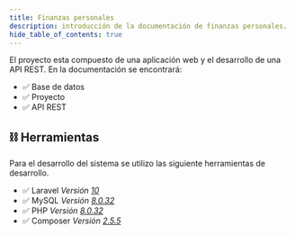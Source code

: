 ```yaml
---
title: Finanzas personales
description: introducción de la documentación de finanzas personales.
hide_table_of_contents: true
---
```



<Banner />

El proyecto esta compuesto de una <SpanYellow>aplicación web</SpanYellow> y el 
desarrollo de una <SpanYellow>API REST</SpanYellow>. En la documentación se
encontrará:

<Ul>
  <li>✅ Base de datos</li>
  <li>✅ Proyecto</li>
  <li>✅ API REST</li>
</Ul>

## ⛓ Herramientas

Para el desarrollo del sistema se utilizo las siguiente herramientas de desarrollo.

<Ul>
  <li>✅ <SpanYellow>Laravel</SpanYellow> <em>Versión <u>10</u></em></li>
  <li>✅ <SpanYellow>MySQL</SpanYellow> <em>Versión <u>8.0.32</u></em></li>
  <li>✅ <SpanYellow>PHP</SpanYellow> <em>Versión <u>8.0.32</u></em></li>
  <li>✅ <SpanYellow>Composer</SpanYellow> <em>Versión <u>2.5.5</u></em></li>
</Ul>
